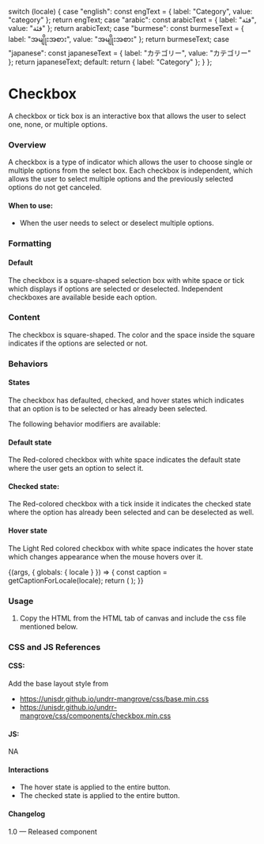
  switch (locale) {
    case "english":
      const engText = { label: "Category", value: "category" };
      return engText;
    case "arabic":
      const arabicText = { label: "فئة", value: "فئة" };
      return arabicText;
    case "burmese":
      const burmeseText = { label: "အမျိုးအစား", value: "အမျိုးအစား" };
      return burmeseText;
    case "japanese":
      const japaneseText = { label: "カテゴリー", value: "カテゴリー" };
      return japaneseText;
    default:
      return { label: "Category" };
  }
};

<Meta title="Components/Forms/Checkbox" />

# Checkbox
A checkbox or tick box is an interactive box that allows the user to select one, none, or multiple options.

### Overview
A checkbox is a type of indicator which allows the user to choose single or multiple options from the select box. Each checkbox is independent, which allows the user to select multiple options and the previously selected options do not get canceled.

#### When to use:
- When the user needs to select or deselect multiple options.


### Formatting
#### Default
The checkbox is a square-shaped selection box with white space or tick which displays if options are selected or deselected. Independent checkboxes are available beside each option.

### Content
The checkbox is square-shaped. The color and the space inside the square indicates if the options are selected or not.

### Behaviors

#### States
The checkbox has defaulted, checked, and hover states which indicates that an option is to be selected or has already been selected.

The following behavior modifiers are available:

#### Default state
The Red-colored checkbox with white space indicates the default state where the user gets an option to select it.

#### Checked state:
The Red-colored checkbox with a tick inside it indicates the checked state where the option has already been selected and can be deselected as well.

#### Hover state
The Light Red colored checkbox with white space indicates the hover state which changes appearance when the mouse hovers over it.


<Canvas>
  <Story name="Checkbox">
    {(args, { globals: { locale } }) => {
      const caption = getCaptionForLocale(locale);
      return (
        <Checkbox
          label={caption.label}
          value={caption.value}
          id="edit-checkbox"
        ></Checkbox>
      );
    }}
  </Story>
</Canvas>


### Usage
1. Copy the HTML from the HTML tab of canvas and include the css file mentioned below.

### CSS and JS References

#### CSS:
Add the base layout style from

- https://unisdr.github.io/undrr-mangrove/css/base.min.css
- https://unisdr.github.io/undrr-mangrove/css/components/checkbox.min.css

#### JS:
NA

#### Interactions
- The hover state is applied to the entire button.
- The checked state is applied to the entire button.

#### Changelog
1.0 — Released component

